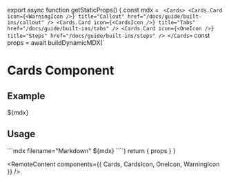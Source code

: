 
export async function getStaticProps() {
  const mdx = `
<Cards>
  <Cards.Card
    icon={<WarningIcon />}
    title="Callout"
    href="/docs/guide/built-ins/callout"
  />
  <Cards.Card
    icon={<CardsIcon />}
    title="Tabs"
    href="/docs/guide/built-ins/tabs"
  />
  <Cards.Card
    icon={<OneIcon />}
    title="Steps"
    href="/docs/guide/built-ins/steps"
  />
</Cards>`
  const props = await buildDynamicMDX(`
# Cards Component

## Example
${mdx}

## Usage

\`\`\`mdx filename="Markdown"
${mdx}
\`\`\``)
  return { props }
}

<RemoteContent components={{ Cards, CardsIcon, OneIcon, WarningIcon }} />

